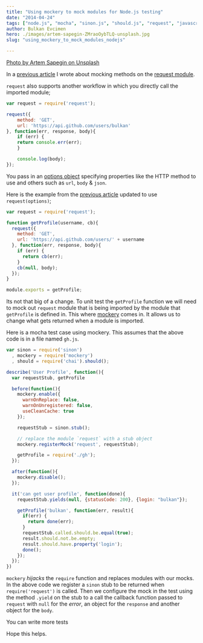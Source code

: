 ```yaml
---
title: "Using mockery to mock modules for Node.js testing"
date: "2014-04-24"
tags: ["node.js", "mocha", "sinon.js", "should.js", "request", "javascript", "mockery"]
author: Bulkan Evcimen
hero: ./images/artem-sapegin-ZMraoOybTLQ-unsplash.jpg
slug: "using_mockery_to_mock_modules_nodejs"

---
```


[Photo by Artem Sapegin on Unsplash](https://unsplash.com/photos/ZMraoOybTLQ)

In a [previous article](https://bulkan-evcimen.com/testing_with_mocha_sinon) I wrote about mocking methods on the [request module](https://github.com/mikeal/request).

`request` also supports another workflow in which you directly call the imported module;

```javascript
var request = require('request');

request({
    method: 'GET',
    url: 'https://api.github.com/users/bulkan'
}, function(err, response, body){
    if (err) {
    return console.err(err);
    }

    console.log(body);
});
```


You pass in an [options object](https://github.com/mikeal/request#requestoptions-callback) specifying properties like the HTTP method
to use and others such as `url`, `body` & `json`.

Here is the example from the [previous article](https://bulkan-evcimen.com/testing_with_mocha_sinon) updated to use `request(options)`;


```javascript
var request = require('request');

function getProfile(username, cb){
  request({
    method: 'GET',
    url: 'https://api.github.com/users/' + username
  }, function(err, response, body){
    if (err) {
      return cb(err);
    }
    cb(null, body);
  });
}

module.exports = getProfile;
```

Its not that big of a change. To unit test the `getProfile` function we will need
to mock out `request` module that is being imported by the module that `getProfile`
is defined in.  This where [mockery](https://github.com/mfncooper/mockery) comes in.
It allows us to change what gets returned when a module is imported.

Here is a mocha test case using mockery. This assumes that the above code is in a file named `gh.js`.

```javascript
var sinon = require('sinon')
  , mockery = require('mockery')
  , should = require('chai').should();

describe('User Profile', function(){
  var requestStub, getProfile

  before(function(){
    mockery.enable({
      warnOnReplace: false,
      warnOnUnregistered: false,
      useCleanCache: true
    });

    requestStub = sinon.stub();

    // replace the module `request` with a stub object
    mockery.registerMock('request', requestStub);

    getProfile = require('./gh');
  });

  after(function(){
    mockery.disable();
  });

  it('can get user profile', function(done){
    requestStub.yields(null, {statusCode: 200}, {login: "bulkan"});

    getProfile('bulkan', function(err, result){
      if(err) {
        return done(err);
      }
      requestStub.called.should.be.equal(true);
      result.should.not.be.empty;
      result.should.have.property('login');
      done();
    });
  });
})
```


`mockery` _hijacks_ the `require` function and replaces modules with our mocks. In the above code
we register a `sinon` stub to be returned when `require('request')` is called. Then we configure
the mock in the test using the method `.yield` on the stub to a call the callback
function passed to `request` with `null` for the _error_, an object for the `response` and another object
for the `body`.

You can write more tests


Hope this helps.
